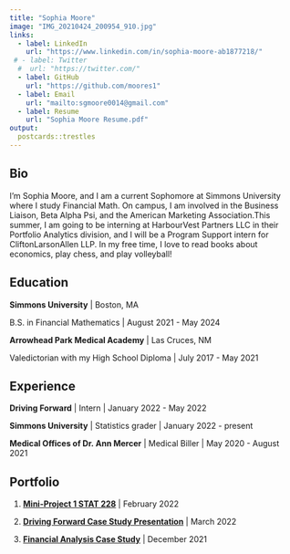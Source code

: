 ---
title: "Sophia Moore"
image: "IMG_20210424_200954_910.jpg"
links:
  - label: LinkedIn
    url: "https://www.linkedin.com/in/sophia-moore-ab1877218/"
 # - label: Twitter
  #  url: "https://twitter.com/"
  - label: GitHub
    url: "https://github.com/moores1"
  - label: Email
    url: "mailto:sgmoore0014@gmail.com"
  - label: Resume
    url: "Sophia Moore Resume.pdf"
output:
  postcards::trestles
---
 
## Bio

I'm Sophia Moore, and I am a current Sophomore at Simmons University where I 
study Financial Math. On campus, I am involved in the Business Liaison, Beta Alpha
Psi, and the American Marketing Association.This summer, I am going to be interning
at HarbourVest Partners LLC in their Portfolio Analytics division, and I will be 
a Program Support intern for CliftonLarsonAllen LLP. In my free time, I love to 
read books about economics, play chess, and play volleyball!

## Education

**Simmons University** | Boston, MA

B.S. in Financial Mathematics | August 2021 - May 2024

**Arrowhead Park Medical Academy** | Las Cruces, NM

Valedictorian with my High School Diploma | July 2017 - May 2021

## Experience

**Driving Forward** | Intern | January 2022 - May 2022

**Simmons University** | Statistics grader | January 2022 - present

**Medical Offices of Dr. Ann Mercer** | Medical Biller | May 2020 - August 2021


## Portfolio

1. [**Mini-Project 1 STAT 228**](Project1.html) | February 2022

2. [**Driving Forward Case Study Presentation**](Tesla Case Study.pdf) | March 2022

3. [**Financial Analysis Case Study**](Financial Management Case Study Project.pdf) | December 2021







